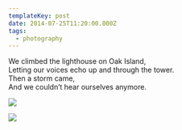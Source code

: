 ```yaml
---
templateKey: post
date: 2014-07-25T11:20:00.000Z
tags:
  - photography
---
```

We climbed the lighthouse on Oak Island,<br/>
Letting our voices echo up and through the tower.<br/>
Then a storm came,<br/>
And we couldn’t hear ourselves anymore.

![](../../assets/photos/20140724-IMG_4716.jpg)

![](../../assets/photos/20140725-IMG_4787.jpg)